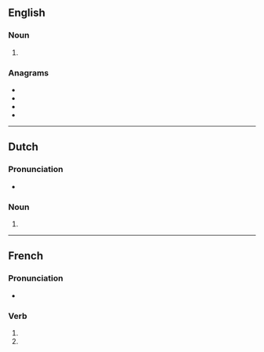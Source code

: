 {{also|hectarés}}

==English==

===Noun===
{{head|en|noun plural form}}

# {{plural of|hectare|lang=en}}

===Anagrams===
* {{l|en|Cheaster}}
* {{l|en|cheaters}}
* {{l|en|recheats}}
* {{l|en|teachers}}

----

==Dutch==

===Pronunciation===
* {{audio|Nl-hectares.ogg|Audio|lang=nl}}

===Noun===
{{head|nl|noun plural form}}

# {{nl-noun form of|pl|hectare}}

----

==French==

===Pronunciation===
* {{homophones|lang=fr|hectare|hectarent}}

===Verb===
{{fr-verb-form}}

# {{inflection of|hectarer||2|s|pres|indc|lang=fr}}
# {{inflection of|hectarer||2|s|pres|subj|lang=fr}}
